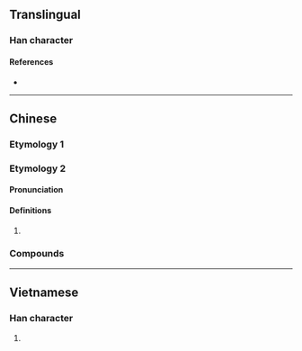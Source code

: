 {{also|埯}}
{{character info}}
==Translingual==

===Han character===
{{Han char|rn=32|rad=土|as=06|sn=9|four=43144|canj=GJV|ids=⿰土安}}

====References====
* {{Han ref|kx=0228.291|hdz=10442.050|uh=57B5|ud=22453|bh=CE50|bd=52816}}

----

==Chinese==
{{zh-forms}}

===Etymology 1===
{{zh-see|埯|v}}

===Etymology 2===

====Pronunciation====
{{zh-pron
|m=ān
|mn=oaⁿ
|cat=pn
}}

====Definitions====
{{zh-hanzi}}

# {{zh-used2|p}}

===Compounds===
{{zh-der|水垵|內垵|外垵|新垵}}

----

==Vietnamese==

===Han character===
{{vi-readings|reading=ang|rs=土06}}

# {{rfdef|vi|sort=土06}}